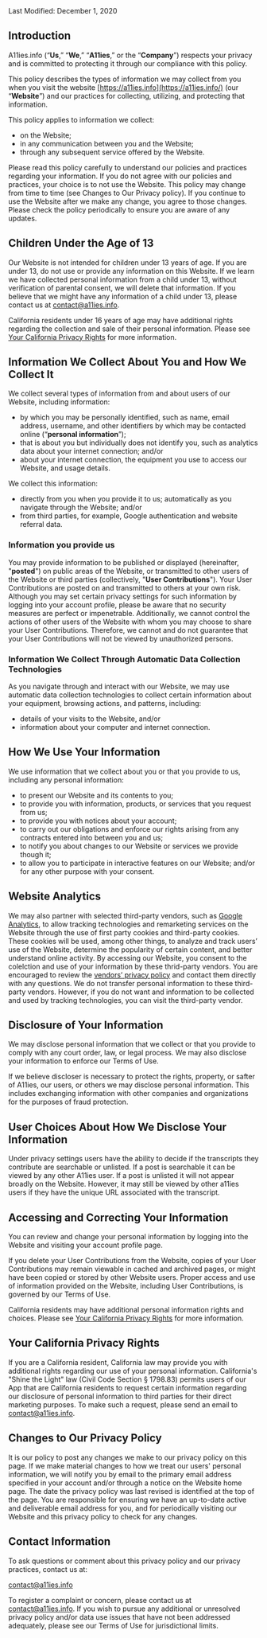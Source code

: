 <layout title="Privacy Policy">
Last Modified: December 1, 2020


## Introduction

A11ies.info (“**Us**,” “**We**,” “**A11ies**,” or the “**Company**”) respects your privacy and is committed to protecting it through our compliance with this policy.

This policy describes the types of information we may collect from you when you visit the website [https://a11ies.info](https://a11ies.info/) (our “**Website**”) and our practices for collecting, utilizing, and protecting that information.

This policy applies to information we collect:

- on the Website;
- in any communication between you and the Website;
- through any subsequent service offered by the Website.

Please read this policy carefully to understand our policies and practices regarding your information. If you do not agree with our policies and practices, your choice is to not use the Website. This policy may change from time to time (see Changes to Our Privacy policy). If you continue to use the Website after we make any change, you agree to those changes. Please check the policy periodically to ensure you are aware of any updates.

## Children Under the Age of 13

Our Website is not intended for children under 13 years of age. If you are under 13, do not use or provide any information on this Website. If we learn we have collected personal information from a child under 13, without verification of parental consent, we will delete that information. If you believe that we might have any information of a child under 13, please contact us at [contact@a11ies.info](mailto:contact@a11ies.info).

California residents under 16 years of age may have additional rights regarding the collection and sale of their personal information. Please see [Your California Privacy Rights](#ca-rights) for more information.

## Information We Collect About You and How We Collect It

We collect several types of information from and about users of our Website, including information:

- by which you may be personally identified, such as name, email address, username, and other identifiers by which may be contacted online (“**personal information**”);
- that is about you but individually does not identify you, such as analytics data about your internet connection; and/or
- about your internet connection, the equipment you use to access our Website, and usage details.

We collect this information:

- directly from you when you provide it to us;
  automatically as you navigate through the Website; and/or
- from third parties, for example, Google authentication and website referral data.

### Information you provide us

You may provide information to be published or displayed (hereinafter, "**posted**") on public areas of the Website, or transmitted to other users of the Website or third parties (collectively, "**User Contributions**"). Your User Contributions are posted on and transmitted to others at your own risk. Although you may set certain privacy settings for such information by logging into your account profile, please be aware that no security measures are perfect or impenetrable. Additionally, we cannot control the actions of other users of the Website with whom you may choose to share your User Contributions. Therefore, we cannot and do not guarantee that your User Contributions will not be viewed by unauthorized persons.

### Information We Collect Through Automatic Data Collection Technologies

As you navigate through and interact with our Website, we may use automatic data collection technologies to collect certain information about your equipment, browsing actions, and patterns, including:

- details of your visits to the Website, and/or
- information about your computer and internet connection.

## How We Use Your Information

We use information that we collect about you or that you provide to us, including any personal information:

- to present our Website and its contents to you;
- to provide you with information, products, or services that you request from us;
- to provide you with notices about your account;
- to carry out our obligations and enforce our rights arising from any contracts entered into between you and us;
- to notify you about changes to our Website or services we provide though it;
- to allow you to participate in interactive features on our Website; and/or
  for any other purpose with your consent.

## Website Analytics

We may also partner with selected third-party vendors, such as [Google Analytics](https://policies.google.com/privacy), to allow tracking technologies and remarketing services on the Website through the use of first party cookies and third-party cookies. These cookies will be used, among other things, to analyze and track users’ use of the Website, determine the popularity of certain content, and better understand online activity. By accessing our Website, you consent to the colelction and use of your information by these thrid-party vendors. You are encouraged to review the [vendors’ privacy policy](https://policies.google.com/privacy) and contact them directly with any questions. We do not transfer personal information to these third-party vendors. However, if you do not want and information to be collected and used by tracking technologies, you can visit the third-party vendor.

## Disclosure of Your Information

We may disclose personal information that we collect or that you provide to comply with any court order, law, or legal process. We may also disclose your information to enforce <link href="/policy/terms-of-use"><a>our Terms of Use</a></link>.

If we believe discloser is necessary to protect the rights, property, or safter of A11ies, our users, or others we may disclose personal information. This includes exchanging information with other companies and organizations for the purposes of fraud protection.

## User Choices About How We Disclose Your Information

Under privacy settings users have the ability to decide if the transcripts they contribute are searchable or unlisted. If a post is searchable it can be viewed by any other A11ies user. If a post is unlisted it will not appear broadly on the Website. However, it may still be viewed by other a11ies users if they have the unique URL associated with the transcript.

## Accessing and Correcting Your Information

You can review and change your personal information by logging into the Website and visiting your account profile page.

If you delete your User Contributions from the Website, copies of your User Contributions may remain viewable in cached and archived pages, or might have been copied or stored by other Website users. Proper access and use of information provided on the Website, including User Contributions, is governed by <link href="/policy/terms-of-use"><a>our Terms of Use</a></link>.

California residents may have additional personal information rights and choices. Please see [Your California Privacy Rights](#ca-rights) for more information.

<h2 id="ca-rights">Your California Privacy Rights</h2>

If you are a California resident, California law may provide you with additional rights regarding our use of your personal information. California's "Shine the Light" law (Civil Code Section § 1798.83) permits users of our App that are California residents to request certain information regarding our disclosure of personal information to third parties for their direct marketing purposes. To make such a request, please send an email to [contact@a11ies.info](mailto:contact@a11ies.info).

## Changes to Our Privacy Policy

It is our policy to post any changes we make to our privacy policy on this page. If we make material changes to how we treat our users' personal information, we will notify you by email to the primary email address specified in your account and/or through a notice on the Website home page. The date the privacy policy was last revised is identified at the top of the page. You are responsible for ensuring we have an up-to-date active and deliverable email address for you, and for periodically visiting our Website and this privacy policy to check for any changes.

## Contact Information

To ask questions or comment about this privacy policy and our privacy practices, contact us at:

[contact@a11ies.info](mailto:contact@a11ies.info)

To register a complaint or concern, please contact us at [contact@a11ies.info](mailto:contact@a11ies.info). If you wish to pursue any additional or unresolved privacy policy and/or data use issues that have not been addressed adequately, please see <link href="/policy/terms-of-use#jurisdiction"><a>our Terms of Use</a></link> for jurisdictional limits.

</layout>


